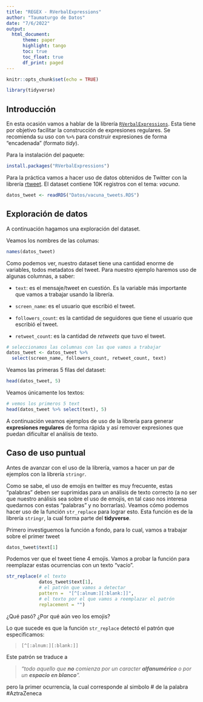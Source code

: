 ```yaml
---
title: "REGEX - RVerbalExpressions"
author: "Taumaturgo de Datos"
date: "7/6/2022"
output: 
  html_document:
      theme: paper
      highlight: tango 
      toc: true
      toc_float: true
      df_print: paged
---
```


```r
knitr::opts_chunk$set(echo = TRUE)
```

```r
library(tidyverse)
```

## Introducción

En esta ocasión vamos a hablar de la librería [`RVerbalExpressions`](https://github.com/VerbalExpressions/RVerbalExpressions). Esta tiene por objetivo facilitar la construcción de expresiones regulares. Se recomienda su uso con `%>%` para construir expresiones de forma "encadenada" (formato *tidy*).

Para la instalación del paquete:

```r
install.packages("RVerbalExpressions")
```

Para la práctica vamos a hacer uso de datos obtenidos de Twitter con la librería [rtweet](https://github.com/ropensci/rtweet). El dataset contiene 10K registros con el tema: *vacuna*.

```r
datos_tweet <- readRDS("Datos/vacuna_tweets.RDS")
```

## Exploración de datos

A continuación hagamos una exploración del dataset.

Veamos los nombres de las columas:

```r
names(datos_tweet)
```

Como podemos ver, nuestro dataset tiene una cantidad enorme de variables, todos metadatos del tweet. Para nuestro ejemplo haremos uso de algunas columnas, a saber:

-   `text`: es el mensaje/tweet en cuestión. Es la variable más importante que vamos a trabajar usando la librería.

-   `screen_name`: es el usuario que escribió el tweet.

-   `followers_count`: es la cantidad de seguidores que tiene el usuario que escribió el tweet.

-   `retweet_count`: es la cantidad de *retweets* que tuvo el tweet.

```r
# seleccionamos las columnas con las que vamos a trabajar
datos_tweet <- datos_tweet %>% 
  select(screen_name, followers_count, retweet_count, text)
```

Veamos las primeras 5 filas del dataset:

```r
head(datos_tweet, 5)
```

Veamos únicamente los textos:

```r
# vemos los primeros 5 text
head(datos_tweet %>% select(text), 5)
```

A continuación veamos ejemplos de uso de la librería para generar **expresiones regulares** de forma rápida y así remover expresiones que puedan dificultar el análisis de texto.

## Caso de uso puntual

Antes de avanzar con el uso de la librería, vamos a hacer un par de ejemplos con la librería `stringr`.

Como se sabe, el uso de emojis en twitter es muy frecuente, estas "palabras" deben ser suprimidas para un análisis de texto correcto (a no ser que nuestro análisis sea sobre el uso de emojis, en tal caso nos interesa quedarnos con estas "palabras" y no borrarlas). Veamos cómo podemos hacer uso de la función `str_replace` para lograr esto. Esta función es de la librería `stringr`, la cual forma parte del **tidyverse**.

Primero investiguemos la función a fondo, para lo cual, vamos a trabajar sobre el primer tweet

```r
datos_tweet$text[1]
```

Podemos ver que el tweet tiene 4 emojis. Vamos a probar la función para reemplazar estas ocurrencias con un texto "vacío".

```r
str_replace(# el texto
            datos_tweet$text[1],
            # el patrón que vamos a detectar
            pattern =  "[^[:alnum:][:blank:]]",
            # el texto por el que vamos a reemplazar el patrón
            replacement = "")
```

¿Qué pasó? ¿Por qué aún veo los emojis?

Lo que sucede es que la función `str_replace` detectó el patrón que especificamos:

> `[^[:alnum:][:blank:]]`

Este patrón se traduce a

> *"todo aquello que **no** comienza por un caracter **alfanumérico** o por un **espacio en blanco**".*

pero la primer ocurrencia, la cual corresponde al simbolo \# de la palabra \#AztraZeneca
